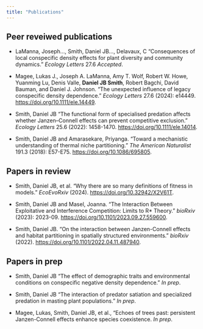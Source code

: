 ---
title: "Publications"
---
 
## Peer reveiwed publications


* LaManna, Joseph…, Smith, Daniel JB…, Delavaux, C "Consequences of local conspecific density effects for plant diversity and community dynamics." *Ecology Letters* 27.6 *Accepted*.

* Magee, Lukas J., Joseph A. LaManna, Amy T. Wolf, Robert W. Howe, Yuanming Lu, Denis Valle, **Daniel JB Smith**, Robert Bagchi, David Bauman, and Daniel J. Johnson. "The unexpected influence of legacy conspecific density dependence." *Ecology Letters* 27.6 (2024): e14449. <https://doi.org/10.1111/ele.14449>. 

* Smith, Daniel JB "The functional form of specialised predation affects whether Janzen–Connell effects can prevent competitive exclusion." *Ecology Letters* 25.6 (2022): 1458-1470. <https://doi.org/10.1111/ele.14014>. 

* Smith, Daniel JB and  Amarasekare, Priyanga. "Toward a mechanistic understanding of thermal niche partitioning." *The American Naturalist* 191.3 (2018): E57-E75. <https://doi.org/10.1086/695805>. 


## Papers in review

* Smith, Daniel JB, et al. "Why there are so many definitions of fitness in models." *EcoEvoRxiv* (2024). <https://doi.org/10.32942/X2V61T>. 

* Smith, Daniel JB and Masel, Joanna. "The Interaction Between Exploitative and Interference Competition: Limits to R* Theory." *bioRxiv* (2023): 2023-09. <https://doi.org/10.1101/2023.09.27.559600>. 

* Smith, Daniel JB. "On the interaction between Janzen-Connell effects and habitat partitioning in spatially structured environments." *bioRxiv* (2022). <https://doi.org/10.1101/2022.04.11.487940>. 

## Papers in prep

* Smith, Daniel JB "The effect of demographic traits and environmental conditions on conspecific negative density dependence." *In prep*.

* Smith, Daniel JB "The interaction of predator satiation and specialized predation in masting plant populations." *In prep*.

* Magee, Lukas, Smith, Daniel JB, et al., "Echoes of trees past: persistent Janzen-Connell effects enhance species coexistence. *In prep*.

